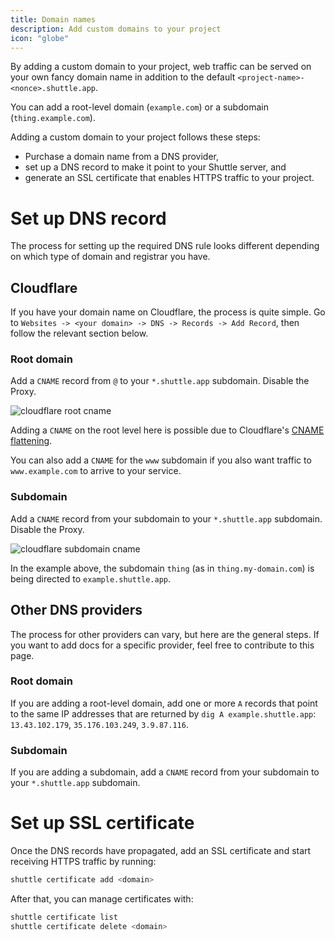 ```yaml
---
title: Domain names
description: Add custom domains to your project
icon: "globe"
---
```


<Snippet file="pro-feature.mdx" />

By adding a custom domain to your project, web traffic can be served on your own fancy domain name in addition to the default `<project-name>-<nonce>.shuttle.app`.

You can add a root-level domain (`example.com`) or a subdomain (`thing.example.com`).

Adding a custom domain to your project follows these steps:
- Purchase a domain name from a DNS provider,
- set up a DNS record to make it point to your Shuttle server, and
- generate an SSL certificate that enables HTTPS traffic to your project.

# Set up DNS record

The process for setting up the required DNS rule looks different depending on which type of domain and registrar you have.

## Cloudflare

If you have your domain name on Cloudflare, the process is quite simple. Go to `Websites -> <your domain> -> DNS -> Records -> Add Record`, then follow the relevant section below.

### Root domain

Add a `CNAME` record from `@` to your `*.shuttle.app` subdomain. Disable the Proxy.

![cloudflare root cname](/images/cloudflare_root_cname.png)

Adding a `CNAME` on the root level here is possible due to Cloudflare's [CNAME flattening](https://developers.cloudflare.com/dns/cname-flattening/).

You can also add a `CNAME` for the `www` subdomain if you also want traffic to `www.example.com` to arrive to your service.

### Subdomain

Add a `CNAME` record from your subdomain to your `*.shuttle.app` subdomain. Disable the Proxy.

![cloudflare subdomain cname](/images/cloudflare_sub_cname.png)

In the example above, the subdomain `thing` (as in `thing.my-domain.com`) is being directed to `example.shuttle.app`.

## Other DNS providers

The process for other providers can vary, but here are the general steps. If you want to add docs for a specific provider, feel free to contribute to this page.

### Root domain

If you are adding a root-level domain, add one or more `A` records that point to the same IP addresses that are returned by `dig A example.shuttle.app`:
`13.43.102.179`, `35.176.103.249`, `3.9.87.116`.

### Subdomain

If you are adding a subdomain, add a `CNAME` record from your subdomain to your `*.shuttle.app` subdomain.

# Set up SSL certificate

Once the DNS records have propagated, add an SSL certificate and start receiving HTTPS traffic by running:

```bash
shuttle certificate add <domain>
```

After that, you can manage certificates with:

```bash
shuttle certificate list
shuttle certificate delete <domain>
```
